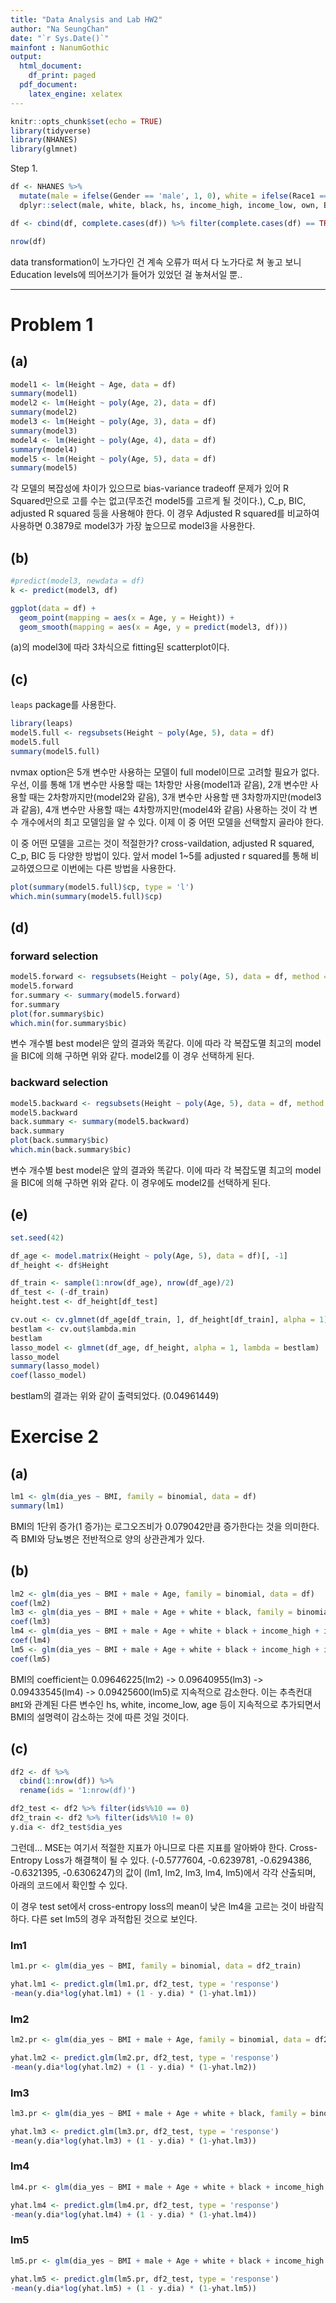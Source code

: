 ```yaml
---
title: "Data Analysis and Lab HW2"
author: "Na SeungChan"
date: "`r Sys.Date()`"
mainfont : NanumGothic
output:
  html_document:
    df_print: paged
  pdf_document:
    latex_engine: xelatex
---
```



```r
knitr::opts_chunk$set(echo = TRUE)
library(tidyverse)
library(NHANES)
library(glmnet)
```



Step 1. 


```r
df <- NHANES %>%
  mutate(male = ifelse(Gender == 'male', 1, 0), white = ifelse(Race1 == 'White', 1, 0), black = ifelse(Race1 == 'Black', 1, 0), hs = ifelse(Education == 'High School'|Education == 'Some College'|Education == 'College Grad', 1, 0), income_high = ifelse(HHIncome == "75000-99999"|HHIncome == "more 99999", 1, 0), income_low = ifelse(HHIncome == " 0-4999"|HHIncome == " 5000-9999"|HHIncome ==   "10000-14999"|HHIncome == "15000-19999"|HHIncome == "20000-24999", 1, 0), own = ifelse(HomeOwn == 'Own', 1, 0), BMI = BMI, Age = Age, dia_yes = ifelse(Diabetes == 'Yes', 1, 0)) %>%
  dplyr::select(male, white, black, hs, income_high, income_low, own, BMI, Age, dia_yes, Height) 

df <- cbind(df, complete.cases(df)) %>% filter(complete.cases(df) == TRUE)

nrow(df)
```

data transformation이 노가다인 건 계속 오류가 떠서 다 노가다로 쳐 놓고 보니 Education levels에 띄어쓰기가 들어가 있었던 걸 놓쳐서일 뿐..


---

# Problem 1

## (a)

```r
model1 <- lm(Height ~ Age, data = df)
summary(model1)
model2 <- lm(Height ~ poly(Age, 2), data = df)
summary(model2)
model3 <- lm(Height ~ poly(Age, 3), data = df)
summary(model3)
model4 <- lm(Height ~ poly(Age, 4), data = df)
summary(model4)
model5 <- lm(Height ~ poly(Age, 5), data = df)
summary(model5)
```


각 모델의 복잡성에 차이가 있으므로 bias-variance tradeoff 문제가 있어 R Squared만으로 고를 수는 없고(무조건 model5를 고르게 될 것이다.), C_p, BIC, adjusted R squared 등을 사용해야 한다. 이 경우 Adjusted R squared를 비교하여 사용하면 0.3879로 model3가 가장 높으므로 model3을 사용한다.



## (b)


```r
#predict(model3, newdata = df)
k <- predict(model3, df)

ggplot(data = df) +
  geom_point(mapping = aes(x = Age, y = Height)) +
  geom_smooth(mapping = aes(x = Age, y = predict(model3, df)))
```

(a)의 model3에 따라 3차식으로 fitting된 scatterplot이다.



## (c)

`leaps` package를 사용한다.

```r
library(leaps)
model5.full <- regsubsets(Height ~ poly(Age, 5), data = df)
model5.full
summary(model5.full)
```

nvmax option은 5개 변수만 사용하는 모델이 full model이므로 고려할 필요가 없다. 우선, 이를 통해 1개 변수만 사용할 때는 1차항만 사용(model1과 같음), 2개 변수만 사용할 때는 2차항까지만(model2와 같음), 3개 변수만 사용할 땐 3차항까지만(model3과 같음), 4개 변수만 사용할 때는 4차항까지만(model4와 같음) 사용하는 것이 각 변수 개수에서의 최고 모델임을 알 수 있다. 이제 이 중 어떤 모델을 선택할지 골라야 한다.

이 중 어떤 모델을 고르는 것이 적절한가? cross-vaildation, adjusted R squared, C_p, BIC 등 다양한 방법이 있다. 앞서 model 1~5를 adjusted r squared를 통해 비교하였으므로 이번에는 다른 방법을 사용한다.


```r
plot(summary(model5.full)$cp, type = 'l')
which.min(summary(model5.full)$cp)
```



## (d)

### forward selection

```r
model5.forward <- regsubsets(Height ~ poly(Age, 5), data = df, method = 'forward')
model5.forward
for.summary <- summary(model5.forward)
for.summary
plot(for.summary$bic)
which.min(for.summary$bic)
```

변수 개수별 best model은 앞의 결과와 똑같다. 이에 따라 각 복잡도멸 최고의 model을 BIC에 의해 구하면 위와 같다. model2를 이 경우 선택하게 된다.



### backward selection

```r
model5.backward <- regsubsets(Height ~ poly(Age, 5), data = df, method = 'backward')
model5.backward
back.summary <- summary(model5.backward)
back.summary
plot(back.summary$bic)
which.min(back.summary$bic)
```

변수 개수별 best model은 앞의 결과와 똑같다. 이에 따라 각 복잡도멸 최고의 model을 BIC에 의해 구하면 위와 같다. 이 경우에도 model2를 선택하게 된다.



## (e)


```r
set.seed(42)

df_age <- model.matrix(Height ~ poly(Age, 5), data = df)[, -1]
df_height <- df$Height

df_train <- sample(1:nrow(df_age), nrow(df_age)/2)
df_test <- (-df_train)
height.test <- df_height[df_test]

cv.out <- cv.glmnet(df_age[df_train, ], df_height[df_train], alpha = 1)
bestlam <- cv.out$lambda.min
bestlam
lasso_model <- glmnet(df_age, df_height, alpha = 1, lambda = bestlam)
lasso_model
summary(lasso_model)
coef(lasso_model)
```

bestlam의 결과는 위와 같이 출력되었다. (0.04961449)



# Exercise 2


## (a)

```r
lm1 <- glm(dia_yes ~ BMI, family = binomial, data = df)
summary(lm1)
```

BMI의 1단위 증가(1 증가)는 로그오즈비가 0.079042만큼 증가한다는 것을 의미한다. 즉 BMI와 당뇨병은 전반적으로 양의 상관관계가 있다.



## (b)

```r
lm2 <- glm(dia_yes ~ BMI + male + Age, family = binomial, data = df)
coef(lm2)
lm3 <- glm(dia_yes ~ BMI + male + Age + white + black, family = binomial, data = df)
coef(lm3)
lm4 <- glm(dia_yes ~ BMI + male + Age + white + black + income_high + income_low, family = binomial, data = df)
coef(lm4)
lm5 <- glm(dia_yes ~ BMI + male + Age + white + black + income_high + income_low + hs + own, family = binomial, data = df)
coef(lm5)
```

BMI의 coefficient는 0.09646225(lm2) -> 0.09640955(lm3) -> 0.09433545(lm4) -> 0.09425600(lm5)로 지속적으로 감소한다. 이는 추측컨대 `BMI`와 관계된 다른 변수인 hs, white, income_low, age 등이 지속적으로 추가되면서 BMI의 설명력이 감소하는 것에 따른 것일 것이다.



## (c)


```r
df2 <- df %>%
  cbind(1:nrow(df)) %>%
  rename(ids = '1:nrow(df)') 

df2_test <- df2 %>% filter(ids%%10 == 0)
df2_train <- df2 %>% filter(ids%%10 != 0)
y.dia <- df2_test$dia_yes
```

그런데... MSE는 여기서 적절한 지표가 아니므로 다른 지표를 알아봐야 한다. Cross-Entropy Loss가 해결책이 될 수 있다. (-0.5777604, -0.6239781, -0.6294386, -0.6321395, -0.6306247)의 값이 (lm1, lm2, lm3, lm4, lm5)에서 각각 산출되며, 아래의 코드에서 확인할 수 있다.

이 경우 test set에서 cross-entropy loss의 mean이 낮은 lm4을 고르는 것이 바람직하다. 다른 set lm5의 경우 과적합된 것으로 보인다.


### lm1

```r
lm1.pr <- glm(dia_yes ~ BMI, family = binomial, data = df2_train)

yhat.lm1 <- predict.glm(lm1.pr, df2_test, type = 'response')
-mean(y.dia*log(yhat.lm1) + (1 - y.dia) * (1-yhat.lm1))
```


### lm2

```r
lm2.pr <- glm(dia_yes ~ BMI + male + Age, family = binomial, data = df2_train)

yhat.lm2 <- predict.glm(lm2.pr, df2_test, type = 'response')
-mean(y.dia*log(yhat.lm2) + (1 - y.dia) * (1-yhat.lm2))
```


### lm3

```r
lm3.pr <- glm(dia_yes ~ BMI + male + Age + white + black, family = binomial, data = df2_train)

yhat.lm3 <- predict.glm(lm3.pr, df2_test, type = 'response')
-mean(y.dia*log(yhat.lm3) + (1 - y.dia) * (1-yhat.lm3))
```


### lm4

```r
lm4.pr <- glm(dia_yes ~ BMI + male + Age + white + black + income_high + income_low, family = binomial, data = df2_train)

yhat.lm4 <- predict.glm(lm4.pr, df2_test, type = 'response')
-mean(y.dia*log(yhat.lm4) + (1 - y.dia) * (1-yhat.lm4))
```


### lm5

```r
lm5.pr <- glm(dia_yes ~ BMI + male + Age + white + black + income_high + income_low + hs + own, family = binomial, data = df2_train)

yhat.lm5 <- predict.glm(lm5.pr, df2_test, type = 'response')
-mean(y.dia*log(yhat.lm5) + (1 - y.dia) * (1-yhat.lm5))
```

